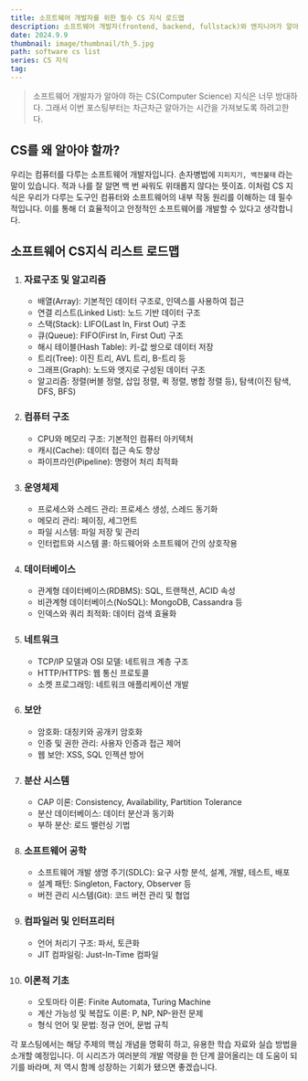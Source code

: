```yaml
---
title: 소프트웨어 개발자를 위한 필수 CS 지식 로드맵
description: 소프트웨어 개발자(frontend, backend, fullstack)와 엔지니어가 알아야 할 주요 CS(Computer Science) 지식을 몇 가지 카테고리로 나눠서 정리해 보겠습니다
date: 2024.9.9
thumbnail: image/thumbnail/th_5.jpg
path: software cs list
series: CS 지식
tag:
---
```


> 소프트웨어 개발자가 알아야 하는 CS(Computer Science) 지식은 너무 방대하다. 그래서 이번 포스팅부터는 차근차근 알아가는 시간을 가져보도록 하려고한다.

## CS를 왜 알아야 할까?

우리는 컴퓨터를 다루는 소프트웨어 개발자입니다. 손자병법에 `지피지기, 백전불태` 라는 말이 있습니다. 적과 나를 잘 알면 백 번 싸워도 위태롭지 않다는 뜻이죠. 이처럼 CS 지식은 우리가 다루는 도구인 컴퓨터와 소프트웨어의 내부 작동 원리를 이해하는 데 필수적입니다. 이를 통해 더 효율적이고 안정적인 소프트웨어를 개발할 수 있다고 생각합니다.

## 소프트웨어 CS지식 리스트 로드맵

1.  ### 자료구조 및 알고리즘

    - 배열(Array): 기본적인 데이터 구조로, 인덱스를 사용하여 접근
    - 연결 리스트(Linked List): 노드 기반 데이터 구조
    - 스택(Stack): LIFO(Last In, First Out) 구조
    - 큐(Queue): FIFO(First In, First Out) 구조
    - 해시 테이블(Hash Table): 키-값 쌍으로 데이터 저장
    - 트리(Tree): 이진 트리, AVL 트리, B-트리 등
    - 그래프(Graph): 노드와 엣지로 구성된 데이터 구조
    - 알고리즘: 정렬(버블 정렬, 삽입 정렬, 퀵 정렬, 병합 정렬 등), 탐색(이진 탐색, DFS, BFS)

2.  ### 컴퓨터 구조

    - CPU와 메모리 구조: 기본적인 컴퓨터 아키텍처
    - 캐시(Cache): 데이터 접근 속도 향상
    - 파이프라인(Pipeline): 명령어 처리 최적화

3.  ### 운영체제

    - 프로세스와 스레드 관리: 프로세스 생성, 스레드 동기화
    - 메모리 관리: 페이징, 세그먼트
    - 파일 시스템: 파일 저장 및 관리
    - 인터럽트와 시스템 콜: 하드웨어와 소프트웨어 간의 상호작용

4.  ### 데이터베이스

    - 관계형 데이터베이스(RDBMS): SQL, 트랜잭션, ACID 속성
    - 비관계형 데이터베이스(NoSQL): MongoDB, Cassandra 등
    - 인덱스와 쿼리 최적화: 데이터 검색 효율화

5.  ### 네트워크

    - TCP/IP 모델과 OSI 모델: 네트워크 계층 구조
    - HTTP/HTTPS: 웹 통신 프로토콜
    - 소켓 프로그래밍: 네트워크 애플리케이션 개발

6.  ### 보안

    - 암호화: 대칭키와 공개키 암호화
    - 인증 및 권한 관리: 사용자 인증과 접근 제어
    - 웹 보안: XSS, SQL 인젝션 방어

7.  ### 분산 시스템

    - CAP 이론: Consistency, Availability, Partition Tolerance
    - 분산 데이터베이스: 데이터 분산과 동기화
    - 부하 분산: 로드 밸런싱 기법

8.  ### 소프트웨어 공학

    - 소프트웨어 개발 생명 주기(SDLC): 요구 사항 분석, 설계, 개발, 테스트, 배포
    - 설계 패턴: Singleton, Factory, Observer 등
    - 버전 관리 시스템(Git): 코드 버전 관리 및 협업

9.  ### 컴파일러 및 인터프리터

    - 언어 처리기 구조: 파서, 토큰화
    - JIT 컴파일링: Just-In-Time 컴파일

10. ### 이론적 기초

    - 오토마타 이론: Finite Automata, Turing Machine
    - 계산 가능성 및 복잡도 이론: P, NP, NP-완전 문제
    - 형식 언어 및 문법: 정규 언어, 문법 규칙

각 포스팅에서는 해당 주제의 핵심 개념을 명확히 하고, 유용한 학습 자료와 실습 방법을 소개할 예정입니다. 이 시리즈가 여러분의 개발 역량을 한 단계 끌어올리는 데 도움이 되기를 바라며, 저 역시 함께 성장하는 기회가 됐으면 좋겠습니다.
